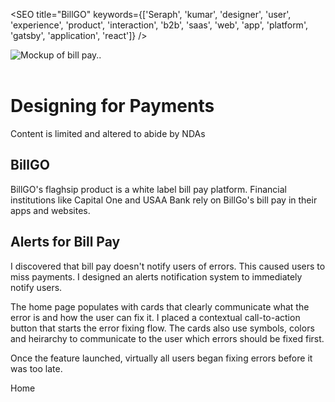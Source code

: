 

<SEO title="BillGO" keywords={['Seraph', 'kumar', 'designer', 'user', 'experience', 'product', 'interaction', 'b2b', 'saas', 'web', 'app', 'platform', 'gatsby', 'application', 'react']} />

<img height="auto" loading="eager" src={billpay} alt="Mockup of bill pay.."  class="center"/> <br  /> <br  />

# Designing for Payments 
<div class="nda"> Content is limited and altered to abide by NDAs </div>

## BillGO
BillGO's flaghsip product is a white label bill pay platform. Financial institutions like Capital One 
and USAA Bank rely on BillGo's bill pay in their apps and websites.

## Alerts for Bill Pay
I discovered that bill pay doesn't notify users of errors. This caused users to miss payments.
I designed an alerts notification system to immediately notify users. 

The home page populates with cards that clearly communicate what the error is and how the user can fix it.
I placed a contextual call-to-action button that starts the error fixing flow. The cards also use symbols, colors and 
heirarchy to communicate to the user which errors should be fixed first.

Once the feature launched, virtually all users began fixing errors before it was too late.


<Link to="/">Home</Link>
